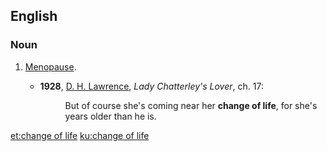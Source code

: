 ==English==

===Noun===
{{en-noun|head=[[change]] [[of]] [[life]]|-}}

# {{lb|en|idiomatic|dated|euphemistic}} [[menopause|Menopause]].
#* '''1928''', [[w:D._H._Lawrence|D. H. Lawrence]], ''Lady Chatterley's Lover'', ch. 17:
#*: But of course she's coming near her '''change of life''', for she's years older than he is.

[[et:change of life]]
[[ku:change of life]]